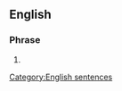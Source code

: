 ==English==

===Phrase===
{{infl|en|phrase|head=[[how]] [[are]] [[you]] [[doing]]}}

# {{alternative form of|how do you do}}

[[Category:English sentences]]